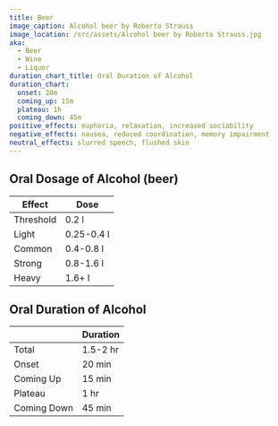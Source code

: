 ```yaml
---
title: Beer
image_caption: Alcohol beer by Roberto Strauss
image_location: /src/assets/Alcohol beer by Roberto Strauss.jpg
aka:
  - Beer
  - Wine
  - Liquor
duration_chart_title: Oral Duration of Alcohol
duration_chart:
  onset: 20m
  coming_up: 15m
  plateau: 1h
  coming_down: 45m
positive_effects: euphoria, relaxation, increased sociability
negative_effects: nausea, reduced coordination, memory impairment
neutral_effects: slurred speech, flushed skin
---
```


## Oral Dosage of Alcohol (beer)
| Effect | Dose |
| --- | --- |
| Threshold | 0.2 l |
| Light | 0.25-0.4 l |
| Common | 0.4-0.8 l |
| Strong | 0.8-1.6 l |
| Heavy | 1.6+ l |

<Chart title={frontmatter.duration_chart_title} data={frontmatter.duration_chart} />

## Oral Duration of Alcohol
|  | Duration |
| --- | --- |
| Total | 1.5-2 hr |
| Onset | 20 min |
| Coming Up | 15 min |
| Plateau | 1 hr |
| Coming Down | 45 min |





